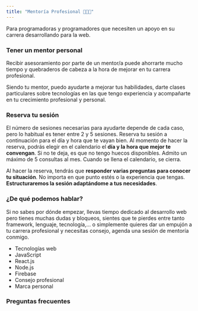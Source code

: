 ```yaml
---
title: "Mentoría Profesional 👨🏻‍💻"
---
```


<PageSummary>
  Para programadoras y programadores que necesiten un apoyo en su carrera
  desarrollando para la web.
</PageSummary>

### Tener un mentor personal

Recibir asesoramiento por parte de un mentor/a puede ahorrarte mucho tiempo y quebraderos de cabeza a la hora
de mejorar en tu carrera profesional.

Siendo tu mentor, puedo ayudarte a mejorar tus habilidades, darte clases particulares sobre tecnologías en las que tengo experiencia
y acompañarte en tu crecimiento profesional y personal.

### Reserva tu sesión

El número de sesiones necesarias para ayudarte depende de cada caso, pero lo habitual es tener entre 2 y 5 sesiones.
Reserva tu sesión a continuación para el día y hora que te vayan bien.
Al momento de hacer la reserva, podrás elegir en el calendario el **día y la hora que mejor te convengan**.
Si no te deja, es que no tengo huecos disponibles. Admito un máximo de 5 consultas al mes. Cuando se llena el calendario, se cierra.

Al hacer la reserva, tendrás que **responder varias preguntas para conocer tu situación**.
No importa en que punto estés o la experiencia que tengas. **Estructuraremos la sesión adaptándome a tus necesidades**.

<TidycalEmbed />

### ¿De qué podemos hablar?

Si no sabes por dónde empezar, llevas tiempo dedicado al desarrollo web pero tienes muchas dudas y bloqueos,
sientes que te pierdes entre tanto framework, lenguaje, tecnología,... o simplemente quieres dar un empujón
a tu carrera profesional y necesitas consejo, agenda una sesión de mentoría conmigo.

- Tecnologías web
- JavaScript
- React.js
- Node.js
- Firebase
- Consejo profesional
- Marca personal

### Preguntas frecuentes

<Dropdown>
  <DropdownItem
    title="¿Cómo puedo hacer el pago?"
    description="Los pagos se realizarán mediante tarjeta de crédito/débito."
  />
  <DropdownItem
    title="¿Qué harás en la asesoría?"
    description="En el momento de contratar la asesoría rellenarás un formulario en el que me harás llegar tus dudas para aprovechar al máximo el tiempo de la asesoría para responderte. Hablaremos de tu carrera, problemas y objetivos, siempre es necesario algunas preguntas para entender bien tu situación."
  />
  <DropdownItem
    title="¿Qué puedo preguntar?"
    description="Puedes preguntar lo que quieras durante el tiempo de la asesoría, yo te asesoraré siempre que tenga los conocimientos de lo que necesites."
  />
  <DropdownItem
    title="¿Dónde se hará la asesoría?"
    description="La asesoría se hará a través de Google Meet/Hangouts por vídeo llamada. Da igual si no tienes webcam, pero si es necesario un micrófono para que podamos hablar. Podremos compartir las pantallas si es necesario para detallar problemas."
  />
</Dropdown>
